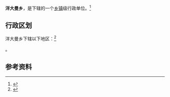 {{中国乡级行政区|65/31/22/201/000}}

'''洋大曼乡'''，是{{PRC admin/fullname|65/31/22/201/000|3}}下辖的一个[[乡镇|乡镇]]级行政单位。<ref>{{PRC admin/ref sgc|{{PRC admin/parent|65/31/22/201/000}}}}</ref>

== 行政区划 ==

洋大曼乡下辖以下地区：<ref>{{PRC admin/ref sgc|65/31/22/201/000}}</ref>

{{PRC admin/children|65/31/22/201/000}}。

== 参考资料 ==

{{reflist}}

{{PRC admin/navcat|65/31/22/201/000}}
{{新疆行政区划小作品}}